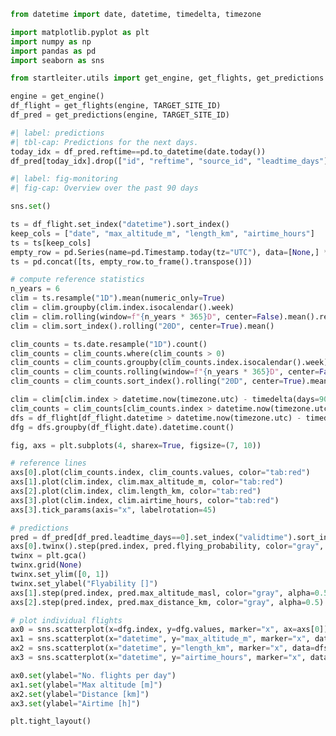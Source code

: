 ```python
from datetime import date, datetime, timedelta, timezone

import matplotlib.pyplot as plt
import numpy as np
import pandas as pd
import seaborn as sns

from startleiter.utils import get_engine, get_flights, get_predictions

engine = get_engine()
df_flight = get_flights(engine, TARGET_SITE_ID)
df_pred = get_predictions(engine, TARGET_SITE_ID)
```

```python
#| label: predictions
#| tbl-cap: Predictions for the next days.
today_idx = df_pred.reftime==pd.to_datetime(date.today())
df_pred[today_idx].drop(["id", "reftime", "source_id", "leadtime_days"], axis=1)
```

```python
#| label: fig-monitoring
#| fig-cap: Overview over the past 90 days

sns.set()

ts = df_flight.set_index("datetime").sort_index()
keep_cols = ["date", "max_altitude_m", "length_km", "airtime_hours"]
ts = ts[keep_cols]
empty_row = pd.Series(name=pd.Timestamp.today(tz="UTC"), data=[None,] * len(keep_cols), index=keep_cols)
ts = pd.concat([ts, empty_row.to_frame().transpose()])

# compute reference statistics
n_years = 6
clim = ts.resample("1D").mean(numeric_only=True)
clim = clim.groupby(clim.index.isocalendar().week)
clim = clim.rolling(window=f"{n_years * 365}D", center=False).mean().reset_index(0, drop=True)
clim = clim.sort_index().rolling("20D", center=True).mean()

clim_counts = ts.date.resample("1D").count()
clim_counts = clim_counts.where(clim_counts > 0)
clim_counts = clim_counts.groupby(clim_counts.index.isocalendar().week)
clim_counts = clim_counts.rolling(window=f"{n_years * 365}D", center=False).mean().reset_index(0, drop=True)
clim_counts = clim_counts.sort_index().rolling("20D", center=True).mean()

clim = clim[clim.index > datetime.now(timezone.utc) - timedelta(days=90)]
clim_counts = clim_counts[clim_counts.index > datetime.now(timezone.utc) - timedelta(days=90)]
dfs = df_flight[df_flight.datetime > datetime.now(timezone.utc) - timedelta(days=90)]
dfg = dfs.groupby(df_flight.date).datetime.count()

fig, axs = plt.subplots(4, sharex=True, figsize=(7, 10))

# reference lines
axs[0].plot(clim_counts.index, clim_counts.values, color="tab:red")
axs[1].plot(clim.index, clim.max_altitude_m, color="tab:red")
axs[2].plot(clim.index, clim.length_km, color="tab:red")
axs[3].plot(clim.index, clim.airtime_hours, color="tab:red")
axs[3].tick_params(axis="x", labelrotation=45)

# predictions
pred = df_pred[df_pred.leadtime_days==0].set_index("validtime").sort_index()
axs[0].twinx().step(pred.index, pred.flying_probability, color="gray", alpha=0.5)
twinx = plt.gca()
twinx.grid(None)
twinx.set_ylim([0, 1])
twinx.set_ylabel("Flyability []")
axs[1].step(pred.index, pred.max_altitude_masl, color="gray", alpha=0.5)
axs[2].step(pred.index, pred.max_distance_km, color="gray", alpha=0.5)

# plot individual flights
ax0 = sns.scatterplot(x=dfg.index, y=dfg.values, marker="x", ax=axs[0])
ax1 = sns.scatterplot(x="datetime", y="max_altitude_m", marker="x", data=dfs, ax=axs[1])
ax2 = sns.scatterplot(x="datetime", y="length_km", marker="x", data=dfs, ax=axs[2])
ax3 = sns.scatterplot(x="datetime", y="airtime_hours", marker="x", data=dfs, ax=axs[3])

ax0.set(ylabel="No. flights per day")
ax1.set(ylabel="Max altitude [m]")
ax2.set(ylabel="Distance [km]")
ax3.set(ylabel="Airtime [h]")

plt.tight_layout()
```